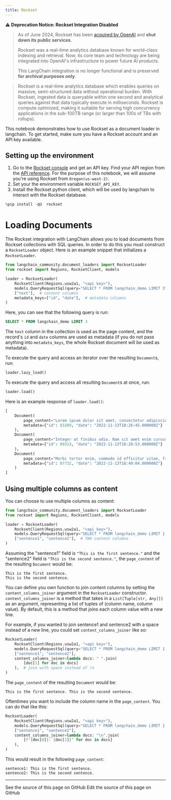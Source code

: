 ```yaml
---
title: Rockset
---
```


⚠️ **Deprecation Notice: Rockset Integration Disabled**
>
> As of June 2024, Rockset has been [acquired by OpenAI](https://openai.com/index/openai-acquires-rockset/) and **shut down its public services**.
>
> Rockset was a real-time analytics database known for world-class indexing and retrieval. Now, its core team and technology are being integrated into OpenAI's infrastructure to power future AI products.
>
> This LangChain integration is no longer functional and is preserved **for archival purposes only**.

> Rockset is a real-time analytics database which enables queries on massive, semi-structured data without operational burden. With Rockset, ingested data is queryable within one second and analytical queries against that data typically execute in milliseconds. Rockset is compute optimized, making it suitable for serving high concurrency applications in the sub-100TB range (or larger than 100s of TBs with rollups).

This notebook demonstrates how to use Rockset as a document loader in langchain. To get started, make sure you have a Rockset account and an API key available.

## Setting up the environment

1. Go to the [Rockset console](https://console.rockset.com/apikeys) and get an API key. Find your API region from the [API reference](https://rockset.com/docs/rest-api/#introduction). For the purpose of this notebook, we will assume you're using Rockset from `Oregon(us-west-2)`.
2. Set your the environment variable `ROCKSET_API_KEY`.
3. Install the Rockset python client, which will be used by langchain to interact with the Rockset database.

```python
%pip install -qU  rockset
```

# Loading Documents

The Rockset integration with LangChain allows you to load documents from Rockset collections with SQL queries. In order to do this you must construct a `RocksetLoader` object. Here is an example snippet that initializes a `RocksetLoader`.

```python
from langchain_community.document_loaders import RocksetLoader
from rockset import Regions, RocksetClient, models

loader = RocksetLoader(
    RocksetClient(Regions.usw2a1, "<api key>"),
    models.QueryRequestSql(query="SELECT * FROM langchain_demo LIMIT 3"),  # SQL query
    ["text"],  # content columns
    metadata_keys=["id", "date"],  # metadata columns
)
```

Here, you can see that the following query is run:

```sql
SELECT * FROM langchain_demo LIMIT 3
```

The `text` column in the collection is used as the page content, and the record's `id` and `date` columns are used as metadata (if you do not pass anything into `metadata_keys`, the whole Rockset document will be used as metadata).

To execute the query and access an iterator over the resulting `Document`s, run:

```python
loader.lazy_load()
```

To execute the query and access all resulting `Document`s at once, run:

```python
loader.load()
```

Here is an example response of `loader.load()`:

```python
[
    Document(
        page_content="Lorem ipsum dolor sit amet, consectetur adipiscing elit. Maecenas a libero porta, dictum ipsum eget, hendrerit neque. Morbi blandit, ex ut suscipit viverra, enim velit tincidunt tellus, a tempor velit nunc et ex. Proin hendrerit odio nec convallis lobortis. Aenean in purus dolor. Vestibulum orci orci, laoreet eget magna in, commodo euismod justo.",
        metadata={"id": 83209, "date": "2022-11-13T18:26:45.000000Z"}
    ),
    Document(
        page_content="Integer at finibus odio. Nam sit amet enim cursus lacus gravida feugiat vestibulum sed libero. Aenean eleifend est quis elementum tincidunt. Curabitur sit amet ornare erat. Nulla id dolor ut magna volutpat sodales fringilla vel ipsum. Donec ultricies, lacus sed fermentum dignissim, lorem elit aliquam ligula, sed suscipit sapien purus nec ligula.",
        metadata={"id": 89313, "date": "2022-11-13T18:28:53.000000Z"}
    ),
    Document(
        page_content="Morbi tortor enim, commodo id efficitur vitae, fringilla nec mi. Nullam molestie faucibus aliquet. Praesent a est facilisis, condimentum justo sit amet, viverra erat. Fusce volutpat nisi vel purus blandit, et facilisis felis accumsan. Phasellus luctus ligula ultrices tellus tempor hendrerit. Donec at ultricies leo.",
        metadata={"id": 87732, "date": "2022-11-13T18:49:04.000000Z"}
    )
]
```

## Using multiple columns as content

You can choose to use multiple columns as content:

```python
from langchain_community.document_loaders import RocksetLoader
from rockset import Regions, RocksetClient, models

loader = RocksetLoader(
    RocksetClient(Regions.usw2a1, "<api key>"),
    models.QueryRequestSql(query="SELECT * FROM langchain_demo LIMIT 1 WHERE id=38"),
    ["sentence1", "sentence2"],  # TWO content columns
)
```

Assuming the "sentence1" field is `"This is the first sentence."` and the "sentence2" field is `"This is the second sentence."`, the `page_content` of the resulting `Document` would be:

```
This is the first sentence.
This is the second sentence.
```

You can define you own function to join content columns by setting the `content_columns_joiner` argument in the `RocksetLoader` constructor. `content_columns_joiner` is a method that takes in a `List[Tuple[str, Any]]]` as an argument, representing a list of tuples of (column name, column value). By default, this is a method that joins each column value with a new line.

For example, if you wanted to join sentence1 and sentence2 with a space instead of a new line, you could set `content_columns_joiner` like so:

```python
RocksetLoader(
    RocksetClient(Regions.usw2a1, "<api key>"),
    models.QueryRequestSql(query="SELECT * FROM langchain_demo LIMIT 1 WHERE id=38"),
    ["sentence1", "sentence2"],
    content_columns_joiner=lambda docs: " ".join(
        [doc[1] for doc in docs]
    ),  # join with space instead of /n
)
```

The `page_content` of the resulting `Document` would be:

```
This is the first sentence. This is the second sentence.
```

Oftentimes you want to include the column name in the `page_content`. You can do that like this:

```python
RocksetLoader(
    RocksetClient(Regions.usw2a1, "<api key>"),
    models.QueryRequestSql(query="SELECT * FROM langchain_demo LIMIT 1 WHERE id=38"),
    ["sentence1", "sentence2"],
    content_columns_joiner=lambda docs: "\n".join(
        [f"{doc[0]}: {doc[1]}" for doc in docs]
    ),
)
```

This would result in the following `page_content`:

```
sentence1: This is the first sentence.
sentence2: This is the second sentence.
```

---

<CardGroup cols={2}>
  <Card title="View Source" icon="eye" href="https://github.com/langchain-ai/docs/blob/main/src/oss/python/integrations/document_loaders/rockset.mdx">
    See the source of this page on GitHub
  </Card>
  <Card title="Edit Source" icon="pen-to-square" href="https://github.com/langchain-ai/docs/edit/main/src/oss/python/integrations/document_loaders/rockset.mdx">
    Edit the source of this page on GitHub
  </Card>
</CardGroup>
